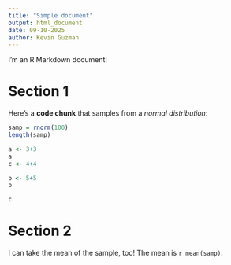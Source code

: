 ```yaml
---
title: "Simple document"
output: html_document
date: 09-10-2025
author: Kevin Guzman
---
```


I'm an R Markdown document! 

# Section 1

Here's a **code chunk** that samples from 
a _normal distribution_:

```r
samp = rnorm(100)
length(samp)
```

```r
a <- 3+3
a
c <- 4+4
```

```r
b <- 5+5
b

c
```


# Section 2

I can take the mean of the sample, too!
The mean is `r mean(samp)`.